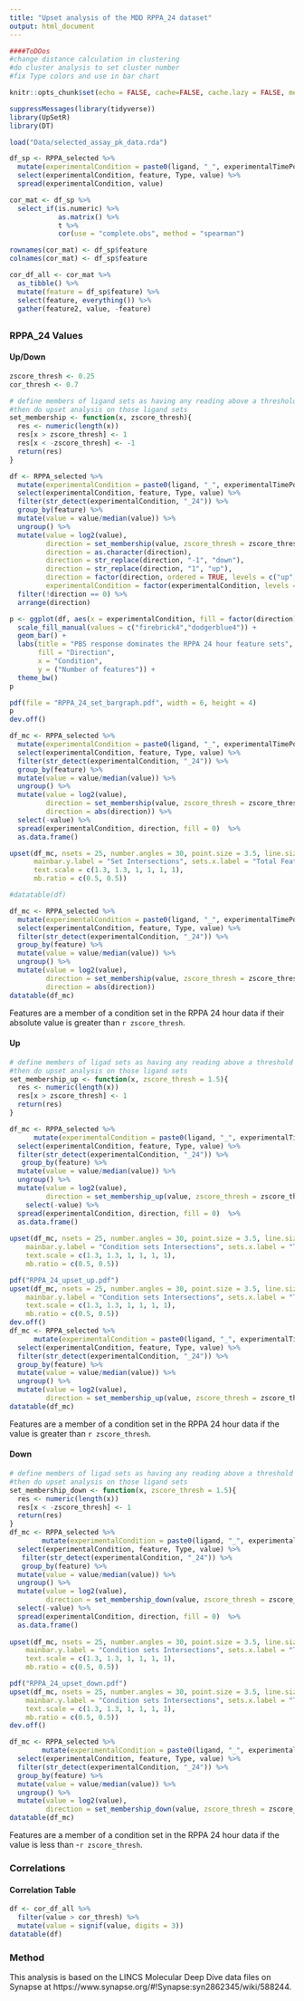```yaml
---
title: "Upset analysis of the MDD RPPA_24 dataset"
output: html_document
---
```


```r
####ToDOos
#change distance calculation in clustering
#do cluster analysis to set cluster number
#fix Type colors and use in bar chart

knitr::opts_chunk$set(echo = FALSE, cache=FALSE, cache.lazy = FALSE, message=FALSE, warning = FALSE, fig.height=6, fig.width=12)

suppressMessages(library(tidyverse))
library(UpSetR)
library(DT)
```


```r

load("Data/selected_assay_pk_data.rda")

df_sp <- RPPA_selected %>%
  mutate(experimentalCondition = paste0(ligand, "_", experimentalTimePoint)) %>%
  select(experimentalCondition, feature, Type, value) %>%
  spread(experimentalCondition, value) 

cor_mat <- df_sp %>%
  select_if(is.numeric) %>%
            as.matrix() %>%
            t %>%
            cor(use = "complete.obs", method = "spearman")

rownames(cor_mat) <- df_sp$feature
colnames(cor_mat) <- df_sp$feature

cor_df_all <- cor_mat %>%
  as_tibble() %>%
  mutate(feature = df_sp$feature) %>%
  select(feature, everything()) %>%
  gather(feature2, value, -feature)

```


<bksp>  


## {.tabset .tabset-fade}


### RPPA_24 Values{.tabset .tabset-fade}

#### Up/Down


```r

zscore_thresh <- 0.25
cor_thresh <- 0.7

# define members of ligand sets as having any reading above a threshold
#then do upset analysis on those ligand sets
set_membership <- function(x, zscore_thresh){
  res <- numeric(length(x))
  res[x > zscore_thresh] <- 1
  res[x < -zscore_thresh] <- -1
  return(res)
}

df <- RPPA_selected %>%
  mutate(experimentalCondition = paste0(ligand, "_", experimentalTimePoint)) %>%
  select(experimentalCondition, feature, Type, value) %>%
  filter(str_detect(experimentalCondition, "_24")) %>%
  group_by(feature) %>%
  mutate(value = value/median(value)) %>%
  ungroup() %>%
  mutate(value = log2(value),
         direction = set_membership(value, zscore_thresh = zscore_thresh),
         direction = as.character(direction),
         direction = str_replace(direction, "-1", "down"),
         direction = str_replace(direction, "1", "up"),
         direction = factor(direction, ordered = TRUE, levels = c("up","down")),
         experimentalCondition = factor(experimentalCondition, levels = c("PBS_24",  "TGFB_24", "IFNG_24", "OSM_24",  "EGF_24","HGF_24", "BMP2_24"), ordered = TRUE)) %>%
  filter(!direction == 0) %>%
  arrange(direction)

p <- ggplot(df, aes(x = experimentalCondition, fill = factor(direction))) +
  scale_fill_manual(values = c("firebrick4","dodgerblue4")) +
  geom_bar() +
  labs(title = "PBS response dominates the RPPA 24 hour feature sets",
       fill = "Direction",
       x = "Condition",
       y = ("Number of features")) +
  theme_bw()
p

pdf(file = "RPPA_24_set_bargraph.pdf", width = 6, height = 4)
p
dev.off()

df_mc <- RPPA_selected %>%
  mutate(experimentalCondition = paste0(ligand, "_", experimentalTimePoint)) %>%
  select(experimentalCondition, feature, Type, value) %>%
  filter(str_detect(experimentalCondition, "_24")) %>%
  group_by(feature) %>%
  mutate(value = value/median(value)) %>%
  ungroup() %>%
  mutate(value = log2(value),
         direction = set_membership(value, zscore_thresh = zscore_thresh),
         direction = abs(direction)) %>%
  select(-value) %>%
  spread(experimentalCondition, direction, fill = 0)  %>%
  as.data.frame()

upset(df_mc, nsets = 25, number.angles = 30, point.size = 3.5, line.size = 2, nintersects = 40, order = "freq",
      mainbar.y.label = "Set Intersections", sets.x.label = "Total Features Per Condition", 
      text.scale = c(1.3, 1.3, 1, 1, 1, 1),
      mb.ratio = c(0.5, 0.5))

#datatable(df)

df_mc <- RPPA_selected %>%
  mutate(experimentalCondition = paste0(ligand, "_", experimentalTimePoint)) %>%
  select(experimentalCondition, feature, Type, value) %>%
  filter(str_detect(experimentalCondition, "_24")) %>%
  group_by(feature) %>%
  mutate(value = value/median(value)) %>%
  ungroup() %>%
  mutate(value = log2(value),
         direction = set_membership(value, zscore_thresh = zscore_thresh),
         direction = abs(direction))
datatable(df_mc)
```


Features are a member of a condition set in the RPPA 24 hour data if their absolute value is greater than `r zscore_thresh`.  

#### Up


```r

# define members of ligad sets as having any reading above a threshold
#then do upset analysis on those ligand sets
set_membership_up <- function(x, zscore_thresh = 1.5){
  res <- numeric(length(x))
  res[x > zscore_thresh] <- 1
  return(res)
}

df_mc <- RPPA_selected %>%
      mutate(experimentalCondition = paste0(ligand, "_", experimentalTimePoint)) %>%
  select(experimentalCondition, feature, Type, value) %>%
  filter(str_detect(experimentalCondition, "_24")) %>%
   group_by(feature) %>%
  mutate(value = value/median(value)) %>%
  ungroup() %>%
  mutate(value = log2(value),
         direction = set_membership_up(value, zscore_thresh = zscore_thresh)) %>%
    select(-value) %>%
  spread(experimentalCondition, direction, fill = 0)  %>%
  as.data.frame()
  
upset(df_mc, nsets = 25, number.angles = 30, point.size = 3.5, line.size = 2, nintersects = 40, order = "freq",
    mainbar.y.label = "Condition sets Intersections", sets.x.label = "Total Features Per Condition", 
    text.scale = c(1.3, 1.3, 1, 1, 1, 1),
    mb.ratio = c(0.5, 0.5))

pdf("RPPA_24_upset_up.pdf")
upset(df_mc, nsets = 25, number.angles = 30, point.size = 3.5, line.size = 2, nintersects = 40, order = "freq",
    mainbar.y.label = "Condition sets Intersections", sets.x.label = "Total Features Per Condition", 
    text.scale = c(1.3, 1.3, 1, 1, 1, 1),
    mb.ratio = c(0.5, 0.5))
dev.off()
df_mc <- RPPA_selected %>%
      mutate(experimentalCondition = paste0(ligand, "_", experimentalTimePoint)) %>%
  select(experimentalCondition, feature, Type, value) %>%
  filter(str_detect(experimentalCondition, "_24")) %>%
  group_by(feature) %>%
  mutate(value = value/median(value)) %>%
  ungroup() %>%
  mutate(value = log2(value),
         direction = set_membership_up(value, zscore_thresh = zscore_thresh))
datatable(df_mc)
```

Features are a member of a condition set in the RPPA 24 hour data if the value is greater than `r zscore_thresh`.  

#### Down

```r

# define members of ligad sets as having any reading above a threshold
#then do upset analysis on those ligand sets
set_membership_down <- function(x, zscore_thresh = 1.5){
  res <- numeric(length(x))
  res[x < -zscore_thresh] <- 1
  return(res)
}
df_mc <- RPPA_selected %>%
        mutate(experimentalCondition = paste0(ligand, "_", experimentalTimePoint)) %>%
  select(experimentalCondition, feature, Type, value) %>%
   filter(str_detect(experimentalCondition, "_24")) %>%
   group_by(feature) %>%
  mutate(value = value/median(value)) %>%
  ungroup() %>%
  mutate(value = log2(value),
         direction = set_membership_down(value, zscore_thresh = zscore_thresh)) %>%  
  select(-value) %>%
  spread(experimentalCondition, direction, fill = 0)  %>%
  as.data.frame()
  
upset(df_mc, nsets = 25, number.angles = 30, point.size = 3.5, line.size = 2, nintersects = 40, order = "freq",
    mainbar.y.label = "Condition sets Intersections", sets.x.label = "Total Features Per Condition", 
    text.scale = c(1.3, 1.3, 1, 1, 1, 1),
    mb.ratio = c(0.5, 0.5))

pdf("RPPA_24_upset_down.pdf")
upset(df_mc, nsets = 25, number.angles = 30, point.size = 3.5, line.size = 2, nintersects = 40, order = "freq",
    mainbar.y.label = "Condition sets Intersections", sets.x.label = "Total Features Per Condition", 
    text.scale = c(1.3, 1.3, 1, 1, 1, 1),
    mb.ratio = c(0.5, 0.5))
dev.off()

df_mc <- RPPA_selected %>%
        mutate(experimentalCondition = paste0(ligand, "_", experimentalTimePoint)) %>%
  select(experimentalCondition, feature, Type, value) %>%
  filter(str_detect(experimentalCondition, "_24")) %>%
  group_by(feature) %>%
  mutate(value = value/median(value)) %>%
  ungroup() %>%
  mutate(value = log2(value),
         direction = set_membership_down(value, zscore_thresh = zscore_thresh))
datatable(df_mc)

```


Features are a member of a condition set in the RPPA 24 hour data if the value is less than -`r zscore_thresh`.  


###

### Correlations{.tabset .tabset-fade}


#### Correlation Table

```r
df <- cor_df_all %>%
  filter(value > cor_thresh) %>%
  mutate(value = signif(value, digits = 3))
datatable(df)

```

####

###

### Method  

This analysis is based on the LINCS Molecular Deep Dive data files on Synapse at  https://www.synapse.org/#!Synapse:syn2862345/wiki/588244.  



###

##